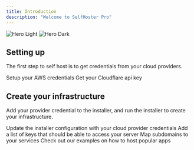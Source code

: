 ```yaml
---
title: Introduction
description: "Welcome to SelfHoster Pro"
---
```


<img
  className="block dark:hidden"
  src="/images/hero-light.svg"
  alt="Hero Light"
/>
<img
  className="hidden dark:block"
  src="/images/hero-dark.svg"
  alt="Hero Dark"
/>

## Setting up

The first step to self host is to get credentials from your cloud providers.

<CardGroup cols={2}>
  <Card
    title="Setup your AWS credentials"
    icon="pen-to-square"
    href="https://mintlify.com/docs/quickstart"
  >
    Setup your AWS credentials
  </Card>
  <Card
    title="Setup you Cloudflare account"
    icon="image"
    href="https://mintlify.com/docs/development"
  >
    Get your Cloudflare api key
  </Card>
</CardGroup>

## Create your infrastructure

Add your provider credential to the installer, and run the installer to create your infrastructure.

<CardGroup cols={2}>
  <Card
    title="Update your secrets"
    icon="palette"
    href="https://mintlify.com/docs/settings/global"
  >
    Update the installer configuration with your cloud provider credentials
  </Card>
  <Card
    title="Configure the ssh keys for your server"
    icon="code"
    href="https://mintlify.com/docs/api-playground/openapi"
  >
    Add a list of keys that should be able to access your server
  </Card>
  <Card
    title="Configure your subdomains"
    icon="screwdriver-wrench"
    href="https://mintlify.com/docs/components/accordion"
  >
    Map subdomains to your services
  </Card>
  <Card
    title="App Deployment Guides"
    icon="stars"
    href="https://mintlify.com/customers"
  >
    Check out our examples on how to host popular apps
  </Card>
</CardGroup>
